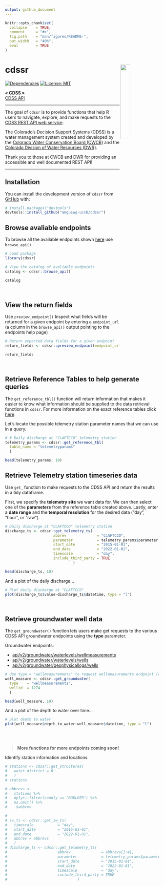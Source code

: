 ```yaml
---
output: github_document
---
```


<!-- README.md is generated from README.Rmd. Please edit that file -->

```r
knitr::opts_chunk$set(
  collapse    = TRUE,
  comment     = "#>",
  fig.path    = "man/figures/README-",
  out.width   = "40%",
  eval        = TRUE
)
```

# cdssr <img src="man/figures/cdssr_logo.png" align="right" width="25%" />

<!-- badges: start -->
[![Dependencies](https://img.shields.io/badge/dependencies-9/02-orange?style=flat)](#)
[![License: MIT](https://img.shields.io/badge/License-MIT-yellow.svg)](https://choosealicense.com/licenses/mit/)
<!-- badges: end -->

<div align="left">

  <p align="left">
    <a href="https://dwr.state.co.us/Tools"><strong>« CDSS »</strong></a>
    <br />
    <a href="https://dwr.state.co.us/Rest/GET/Help">CDSS API</a>
  </p>
</div>

<hr>

The goal of `cdssr` is to provide functions that help R users to navigate, explore, and make requests to the [CDSS REST API web service](https://dwr.state.co.us/Rest/GET/Help). 

The Colorado's Decision Support Systems (CDSS) is a water management system created and developed by the [Colorado Water Conservation Board (CWCB)](https://cwcb.colorado.gov/) and the [Colorado Division of Water Resources (DWR)](https://dwr.colorado.gov/). 

Thank you to those at CWCB and DWR for providing an accessible and well documented REST API! 

<hr>

## Installation

You can install the development version of `cdssr` from [GitHub](https://github.com/) with:

```r
# install.packages("devtools")
devtools::install_github("anguswg-ucsb/cdssr")
```

## Browse avaliable endpoints

To browse all the available endpoints shown [here](https://dwr.state.co.us/Rest/GET/Help) use `browse_api()`.

```r
# Load package
library(cdssr)
```

```r
# View the catalog of avaliable endpoints
catalog <- cdssr::browse_api()

catalog
```

<br>

## View the return fields
Use `preview_endpoint()` Inspect what fields will be returned for a given endpoint by entering a `endpoint_url` (a column in the `browse_api()` output pointing to the endpoints help page)
```r
# Return expected data fields for a given endpoint
return_fields <- cdssr::preview_endpoint(endpoint_url = catalog$endpoint_url[3])

return_fields
```

<br>

## Retrieve Reference Tables to help generate queries
The `get_reference_tbl()` function will return information that makes it easier to know what information should be supplied to the data retrieval functions in `cdssr`. For more information on the exact reference tables click [here](https://dwr.state.co.us/rest/get/help#Datasets&#ReferenceTablesController&#gettingstarted&#jsonxml).

Let's locate the possible telemetry station parameter names that we can use in a query.
```r
# # Daily discharge at "CLAFTCCO" telemetry station
telemetry_params <- cdssr::get_reference_tbl(
  table_name = "telemetryparams"
  )

head(telemetry_params, 10)
```

## Retrieve Telemetry station timeseries data 
Use `get_` function to make requests to the CDSS API and return the results in a tidy dataframe.

First, we specify the **telemetry site** we want data for. We can then select one of the **parameters** from the reference table created above. Lastly, enter a **date range** and the **temporal resolution** for the desired data ("day", "hour", or "raw").
```r
# Daily discharge at "CLAFTCCO" telemetry station
discharge_ts <- cdssr::get_telemetry_ts(
                      abbrev              = "CLAFTCCO",
                      parameter           = telemetry_params$parameter[7],
                      start_date          = "2015-01-01",
                      end_date            = "2022-01-01",
                      timescale           = "day",
                      include_third_party = TRUE
                               )

head(discharge_ts, 10)
```

And a plot of the daily discharge...
```r
# Plot daily discharge at "CLAFTCCO"
plot(discharge_ts$value~discharge_ts$datetime, type = "l")
```


<br>

## Retrieve groundwater well data
The `get_groundwater()` function lets users make get requests to the various CDSS API groundwater endpoints using the **type** parameter.

Groundwater endpoints:

  - [api/v2/groundwater/waterlevels/wellmeasurements](https://dwr.state.co.us/Rest/GET/Help/Api/GET-api-v2-groundwater-waterlevels-wellmeasurements)
  - [api/v2/groundwater/waterlevels/wells](https://dwr.state.co.us/Rest/GET/Help/Api/GET-api-v2-groundwater-waterlevels-wells)
  - [api/v2/groundwater/geophysicallogs/wells](https://dwr.state.co.us/Rest/GET/Help/Api/GET-api-v2-groundwater-geophysicallogs-wells)

```r
# Use type = "wellmeasurements" to request wellmeasurements endpoint (api/v2/groundwater/waterlevels/wellmeasurements)
well_measure <- cdssr::get_groundwater(
  type    = "wellmeasurements",
  wellid  = 1274
  )

head(well_measure, 10)
```

And a plot of the depth to water over time...
```r
# plot depth to water
plot(well_measure$depth_to_water~well_measure$datetime, type = "l")
```

<br>
<br>

> **More functions for more endpoints coming soon!**


Identify station information and locations 
```r
# stations <- cdssr::get_structures(
#   water_district = 6
#   )
# stations
```

```r
# abbrevs <-
#   stations %>% 
#   dplyr::filter(county == "BOULDER") %>% 
#   na.omit() %>% 
#   .$abbrev
```


```r
# 
# sw_ts <- cdssr::get_sw_ts(
#   timescale           = "day",
#   start_date          = "2015-01-01",
#   end_date            = "2022-01-01",
#   abbrev = abbrevs
#   )
# discharge_ts <- cdssr::get_telemetry_ts(
#                       abbrev              = abbrevs[1:4],
#                       parameter           = telemetry_params$parameter[7],
#                       start_date          = "2015-01-01",
#                       end_date            = "2022-01-01",
#                       timescale           = "day",
#                       include_third_party = TRUE
#                                )

```




